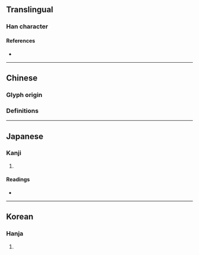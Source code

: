 {{character info}}
==Translingual==

===Han character===
{{Han char|rn=30|rad=口|as=08|sn=11|four=81461|canj=OJMMR|ids=⿰午吾}}

====References====
* {{Han ref|kx=0195.090|dkj=03813|dj=0416.090|hdz=10641.120|uh=554E|ud=21838|bh=D4A4|bd=54436}}

----

==Chinese==
===Glyph origin===
{{Han etym}}
===Definitions===
{{zh-see|忤|v}}

----

==Japanese==

===Kanji===
{{ja-kanji|grade=|rs=口08}}

# {{rfdef|ja|sort=口08}}

====Readings====
* {{ja-readings|on=[[ご]] (go)|kun=[[さからう]] (sakarau), [[あう]] (au), [[ふれる]] (fureru)}}

----

==Korean==

===Hanja===
{{ko-hanja|hangeul=오|rv=o|mr=o}}

# {{rfdef|ko|sort=口08}}